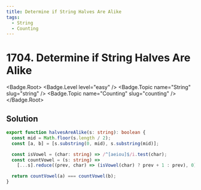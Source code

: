 ```yaml
---
title: Determine if String Halves Are Alike
tags:
  - String
  - Counting
---
```


# 1704. Determine if String Halves Are Alike

<Badge.Root>
  <Badge.Level level="easy" />
  <Badge.Topic name="String" slug="string" />
  <Badge.Topic name="Counting" slug="counting" />
</Badge.Root>

## Solution

```typescript filename="solution.ts" copy
export function halvesAreAlike(s: string): boolean {
  const mid = Math.floor(s.length / 2);
  const [a, b] = [s.substring(0, mid), s.substring(mid)];

  const isVowel = (char: string) => /^[aeiou]$/i.test(char);
  const countVowel = (s: string) =>
    [...s].reduce((prev, char) => (isVowel(char) ? prev + 1 : prev), 0);

  return countVowel(a) === countVowel(b);
}
```

<ProblemLink
  codingSite="leetcode"
  href="https://leetcode.com/problems/determine-if-string-halves-are-alike/"
  title="Determine if String Halves Are Alike"
/>
